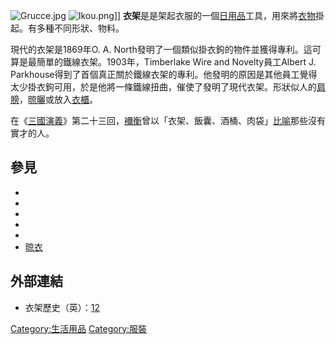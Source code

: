 [[File:Grucce.jpg|alt=Various clothes hangers]]
[[File:Ikou.png|thumb]]]]
'''衣架'''是是架起衣服的一個[[日用品|日用品]]工具，用來將[[衣物|衣物]]掛起。有多種不同形狀、物料。

現代的衣架是1869年O. A. North發明了一個類似掛衣鉤的物件並獲得專利。這可算是最簡單的鐵線衣架。1903年，Timberlake Wire and Novelty員工Albert J. Parkhouse得到了首個真正關於鐵線衣架的專利。他發明的原因是其他員工覺得太少掛衣鉤可用，於是他將一條鐵線扭曲，催使了發明了現代衣架。形狀似人的[[肩膀|肩膀]]，[[晾曬|晾曬]]或放入[[衣櫃|衣櫃]]。

在《[[三國演義|三國演義]]》第二十三回，[[襧衡|襧衡]]曾以「衣架、飯囊、酒桶、肉袋」[[比喻|比喻]]那些沒有實才的人。

==參見==
*{{link-en|晾衣繩|Clothes line}}
*{{link-ja|晾衣竿|衣紋掛け}}
*{{link-en|晾衣架|Clothes horse}}
*{{link-ja|衣桁|衣桁}}
*{{link-en|西裝架|Clothes valet}}
*[[晾衣|晾衣]]

==外部連結==
*衣架歷史（英）：[https://web.archive.org/web/20061209142058/http://www.displayarama.com/hangers.htm][http://www.designboom.com/history/wirehangers.html] {{Wayback|url=http://www.designboom.com/history/wirehangers.html |date=20151205080946 }}


[[Category:生活用品|Category:生活用品]]
[[Category:服裝|Category:服裝]]